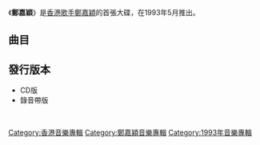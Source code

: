 {{Album infobox | <!-- See Wikipedia:WikiProject_Albums -->
|  Name        = 鄭嘉穎
|  Type        = [[專輯|專輯]]
|  Artist      = [[鄭嘉穎|鄭嘉穎]]
|  Cover       = 
|  Released    = 1993年5月
|  Recorded    = 1993年
|  Genre       = [[粵語流行音樂|粵語流行音樂]]
|  Length      = 
|  Label       = [[寶麗金唱片|寶麗金唱片]]
|  Number      = 
|  Producer    = 見[[#曲目|曲目列表]]
|  Last album  = 
|  This album  = '''鄭嘉穎'''<br />（1993年5月）
|  Next album  = [[全因身邊有你|全因身邊有你]]<br />（1994年1月20日）
}}

《'''鄭嘉穎'''》是[[香港|香港]][[歌手|歌手]][[鄭嘉穎|鄭嘉穎]]的首張大碟，在1993年5月推出。

==曲目==
{{tracklist
| headline        = 
| total_length    = 
| title_width = 

| music_credits = yes
| lyrics_credits = yes
| arranger_credits = yes
| producer_credits = yes
| longnote_column = yes

| title1 = 曾在夢中戀愛
| note1 = 
| longnote1 = 第四主打歌<br>改編自[[槙原敬之|槙原敬之]]的《北風 ~君にとどきますように~》
| music1 = [[槙原敬之|槙原敬之]]
| lyrics1 = [[向雪懷|向雪懷]]
| arranger1 = [[盧東尼|盧東尼]]
| producer1 = [[方樹樑|方樹樑]]
| extra1 = 
| length1 = 

| title2 = 迷失的女孩
| note2 = 
| longnote2 = 第二主打歌<br>改編自[[周傳雄|周傳雄]]的《哈薩雅琪》
| music2 = [[周傳雄|周傳雄]]
| lyrics2 = [[陳少琪|陳少琪]]
| arranger2 = [[蘇德華|蘇德華]]
| producer2 = 方樹樑
| extra2 = 
| length2 = 

| title3 = 重生的眼晴
| note3 = 
| longnote3 = 
| music3 = [[林慕德|林慕德]]
| lyrics3 = 陳少琪
| arranger3 = 林慕德
| producer3 = [[黄祖輝|黄祖輝]]
| extra3 = 
| length3 = 

| title4 = 愛你還是放開你
| note4 = 
| longnote4 = 改編自[[Kan|Kan]]的《丸いお尻が许せない》
| music4 = [[Kan|Kan]]
| lyrics4 = [[潘源良|潘源良]]
| arranger4 = 方樹樑
| producer4 = 方樹樑
| extra4 = 
| length4 = 

| title5 = 情迷五月天
| note5 = 
| longnote5 = 改編自[[Surface|Surface]]的《Shower Me With Your Love》
| music5 = [[B_Jackson|B Jackson]]
| lyrics5 = [[簡寧|簡寧]]
| arranger5 = [[黎允文|黎允文]]
| producer5 = 方樹樑
| extra5 = 
| length5 = 

| title6 = 比煙花更燦爛
| note6 = 
| longnote6 = 改編自[[德永英明|德永英明]]的《Silent good-night~君のために…》 
| music6 = [[德永英明|德永英明]]
| lyrics6 = [[林夕|林夕]]
| arranger6 = [[徐日勤|徐日勤]]
| producer6 = 黄祖輝
| extra6 = 
| length6 = 

| title7 = 我是一個不懂傾訴的對象
| note7 = 
| longnote7 = 第三主打歌
| music7 = [[蔡國權|蔡國權]]
| lyrics7 = 向雪懷
| arranger7 = 盧東尼
| producer7 = 方樹樑
| extra7 = 
| length7 = 

| title8 = 小炸彈
| note8 = 
| longnote8 = 
| music8 = 方樹樑
| lyrics8 = 陳少琪
| arranger8 = 方樹樑
| producer8 = 方樹樑
| extra8 = 
| length8 = 

| title9 = 分分鐘記起
| note9 = 
| longnote9 = 第一主打歌<br>改編自[[遊戲混混|遊戲混混]]的《最親愛的妳》
| music9 = [[鍾名揚|鍾名揚]]
| lyrics9 = [[潘偉源|潘偉源]]
| arranger9 = [[郭小霖|郭小霖]]
| producer9 = 方樹樑
| extra9 = 
| length9 = 

| title10 = 碧海青天
| note10 = 
| longnote10 = 改編自[[Fancolas_Valery|Fancolas Valery]]的《Comme Jimmy Dean》
| music10 = [[Fancolas_Valery|Fancolas Valery]]<br>[[Gilbert_Sinoue|Gilbert Sinoue]]
| lyrics10 = 向雪懷
| arranger10 = 盧東尼
| producer10 = 黄祖輝
| extra10 = 
| length10 = 
}}

==發行版本==
*CD版
*錄音帶版
<br>

{{references}}
{{鄭嘉穎}}
[[Category:香港音樂專輯|Category:香港音樂專輯]]
[[Category:鄭嘉穎音樂專輯|Category:鄭嘉穎音樂專輯]]
[[Category:1993年音樂專輯|Category:1993年音樂專輯]]